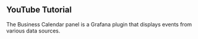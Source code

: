
## YouTube Tutorial

The Business Calendar panel is a Grafana plugin that displays events from various data sources.

<Youtube
  id="CvLqyY2fQfo"
  title="Overview and detailed tutorial. Display dates and time in Grafana."
/>
